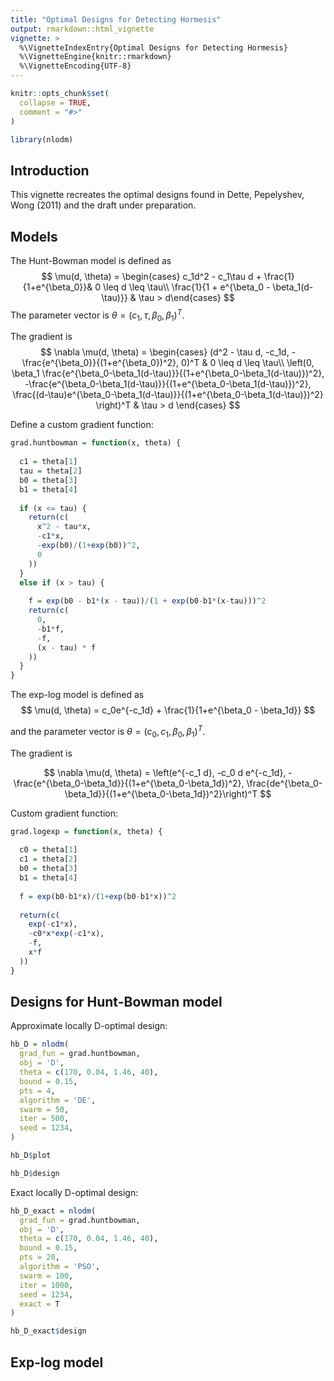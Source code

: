 ```yaml
---
title: "Optimal Designs for Detecting Hormesis"
output: rmarkdown::html_vignette
vignette: >
  %\VignetteIndexEntry{Optimal Designs for Detecting Hormesis}
  %\VignetteEngine{knitr::rmarkdown}
  %\VignetteEncoding{UTF-8}
---
```


```r
knitr::opts_chunk$set(
  collapse = TRUE,
  comment = "#>"
)
```

```r
library(nlodm)
```

## Introduction

This vignette recreates the optimal designs found in Dette, Pepelyshev, Wong (2011) and the draft under preparation.

## Models

The Hunt-Bowman model is defined as $$
\mu(d, \theta) = \begin{cases} c_1d^2 - c_1\tau d + \frac{1}{1+e^{\beta_0}}& 0 \leq d \leq \tau\\
\frac{1}{1 + e^{\beta_0 - \beta_1(d-\tau)}} & \tau > d\end{cases} 
$$ The parameter vector is $\theta = (c_1, \tau, \beta_0, \beta_1)^T$.

The gradient is $$
\nabla \mu(d, \theta) = \begin{cases} (d^2 - \tau d, -c_1d, - \frac{e^{\beta_0}}{(1+e^{\beta_0})^2}, 0)^T & 0 \leq d \leq \tau\\
\left(0, \beta_1 \frac{e^{\beta_0-\beta_1(d-\tau)}}{(1+e^{\beta_0-\beta_1(d-\tau)})^2}, -\frac{e^{\beta_0-\beta_1(d-\tau)}}{(1+e^{\beta_0-\beta_1(d-\tau)})^2}, \frac{(d-\tau)e^{\beta_0-\beta_1(d-\tau)}}{(1+e^{\beta_0-\beta_1(d-\tau)})^2} \right)^T & \tau > d
\end{cases}
$$

Define a custom gradient function:

```r
grad.huntbowman = function(x, theta) {
  
  c1 = theta[1]
  tau = theta[2]
  b0 = theta[3]
  b1 = theta[4]
  
  if (x <= tau) {
    return(c(
      x^2 - tau*x,
      -c1*x,
      -exp(b0)/(1+exp(b0))^2,
      0
    ))
  }
  else if (x > tau) {
    
    f = exp(b0 - b1*(x - tau))/(1 + exp(b0-b1*(x-tau)))^2
    return(c(
      0,
      -b1*f,
      -f,
      (x - tau) * f
    ))
  }
}
```

The exp-log model is defined as $$
\mu(d, \theta) = c_0e^{-c_1d} + \frac{1}{1+e^{\beta_0 - \beta_1d}}
$$

and the parameter vector is $\theta = (c_0, c_1, \beta_0, \beta_1)^T$.

The gradient is

$$
\nabla \mu(d, \theta) = \left(e^{-c_1 d}, -c_0 d e^{-c_1d}, -\frac{e^{\beta_0-\beta_1d}}{(1+e^{\beta_0-\beta_1d})^2}, \frac{de^{\beta_0-\beta_1d}}{(1+e^{\beta_0-\beta_1d})^2}\right)^T
$$

Custom gradient function:

```r
grad.logexp = function(x, theta) {
  
  c0 = theta[1]
  c1 = theta[2]
  b0 = theta[3]
  b1 = theta[4]
  
  f = exp(b0-b1*x)/(1+exp(b0-b1*x))^2
  
  return(c(
    exp(-c1*x),
    -c0*x*exp(-c1*x),
    -f,
    x*f
  ))
}
```

## Designs for Hunt-Bowman model

Approximate locally D-optimal design:

```r
hb_D = nlodm(
  grad_fun = grad.huntbowman,
  obj = 'D',
  theta = c(170, 0.04, 1.46, 40),
  bound = 0.15,
  pts = 4,
  algorithm = 'DE',
  swarm = 50,
  iter = 500,
  seed = 1234,
)
```

```r
hb_D$plot
```

```r
hb_D$design
```

Exact locally D-optimal design:

```r
hb_D_exact = nlodm(
  grad_fun = grad.huntbowman,
  obj = 'D',
  theta = c(170, 0.04, 1.46, 40),
  bound = 0.15,
  pts = 20,
  algorithm = 'PSO',
  swarm = 100,
  iter = 1000,
  seed = 1234,
  exact = T
)
```

```r
hb_D_exact$design
```

## Exp-log model
